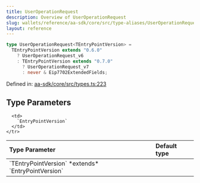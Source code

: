 ```yaml
---
title: UserOperationRequest
description: Overview of UserOperationRequest
slug: wallets/reference/aa-sdk/core/src/type-aliases/UserOperationRequest
layout: reference
---
```


```ts
type UserOperationRequest<TEntryPointVersion> =
  TEntryPointVersion extends "0.6.0"
    ? UserOperationRequest_v6
    : TEntryPointVersion extends "0.7.0"
      ? UserOperationRequest_v7
      : never & Eip7702ExtendedFields;
```

Defined in: [aa-sdk/core/src/types.ts:223](https://github.com/alchemyplatform/aa-sdk/blob/e3c1a23e6e03f44bf2db3afddb97a91b175cba58/aa-sdk/core/src/types.ts#L223)

## Type Parameters

<table>
  <thead>
    <tr>
      <th align="left">Type Parameter</th>
      <th align="left">Default type</th>
    </tr>
  </thead>

  <tbody>
    <tr>
      <td>
        `TEntryPointVersion` *extends* `EntryPointVersion`
      </td>

      <td>
        `EntryPointVersion`
      </td>
    </tr>

  </tbody>
</table>
